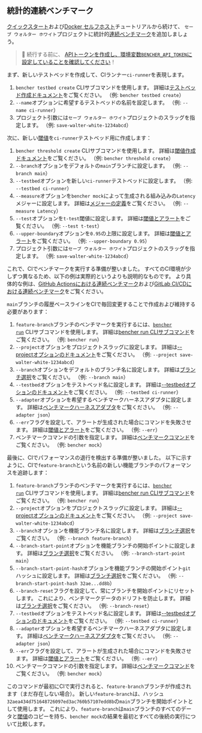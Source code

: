 
## 統計的連続ベンチマーク

[クイックスタート][quick start]および[Docker セルフホスト][docker self-hosted]チュートリアルから続けて、
`セーブ ウォルター ホワイト`プロジェクトに統計的[連続ベンチマーク][continuous benchmarking]を追加しましょう。

> 🐰 続行する前に、
> [APIトークンを作成し、環境変数`BENCHER_API_TOKEN`に設定していることを確認してください][create an api token]！

まず、新しいテストベッドを作成して、CIランナー`ci-runner`を表現します。

<TestbedCreate />

1. `bencher testbed create` CLIサブコマンドを使用します。
   詳細は[テストベッド作成ドキュメント][testbed create]をご覧ください。
   （例: `bencher testbed create`）
2. `--name`オプションに希望するテストベッドの名前を設定します。
   （例: `--name ci-runner`）
3. プロジェクト引数には`セーブ ウォルター ホワイト`プロジェクトのスラッグを指定します。
   （例: `save-walter-white-1234abcd`）

次に、新しい[閾値][thresholds]を`ci-runner`テストベッド用に作成します：

<ThresholdCreateStatistical />

1. `bencher threshold create` CLIサブコマンドを使用します。
   詳細は[閾値作成ドキュメント][threshold create]をご覧ください。
   （例: `bencher threshold create`）
2. `--branch`オプションをデフォルトの`main`ブランチに設定します。
   （例: `--branch main`）
3. `--testbed`オプションを新しい`ci-runner`テストベッドに設定します。
   （例: `--testbed ci-runner`）
4. `--measure`オプションを`bencher mock`によって生成される組み込みの`Latency`メジャーに設定します。
   詳細は[メジャーの定義][measure]をご覧ください。
   （例: `--measure Latency`）
5. `--test`オプションを`t-test`閾値に設定します。
   詳細は[閾値とアラート][t-test]をご覧ください。
   （例: `--test t-test`）
6. `--upper-boundary`オプションを`0.95`の上限に設定します。
   詳細は[閾値とアラート][t-test upper boundary]をご覧ください。
   （例: `--upper-boundary 0.95`）
7. プロジェクト引数には`セーブ ウォルター ホワイト`プロジェクトのスラッグを指定します。
   （例: `save-walter-white-1234abcd`）

これで、CIでベンチマークを実行する準備が整いました。
すべてのCI環境が少しずつ異なるため、以下の例は実際的というよりも説明的なものです。
より具体的な例は、[GitHub Actionsにおける連続ベンチマーク][github actions]および[GitLab CI/CDにおける連続ベンチマーク][gitlab ci/cd]をご覧ください。

`main`ブランチの履歴ベースラインをCIで毎回変更することで作成および維持する必要があります：

<RunMainStatistical />

1. `feature-branch`ブランチのベンチマークを実行するには、<code><a href="/ja/docs/explanation/bencher-run/">bencher run</a></code> CLIサブコマンドを使用します。
   詳細は[bencher run CLIサブコマンド][bencher run]をご覧ください。
   （例: `bencher run`）
2. `--project`オプションをプロジェクトスラッグに設定します。
   詳細は[--projectオプションのドキュメント][project option]をご覧ください。
   （例: `--project save-walter-white-1234abcd`）
3. `--branch`オプションをデフォルトのブランチ名に設定します。
   詳細は[ブランチ選択][branch selection branch]をご覧ください。
   （例: `--branch main`）
4. `--testbed`オプションをテストベッド名に設定します。
   詳細は[--testbedオプションのドキュメント][testbed option]をご覧ください。
   （例: `--testbed ci-runner`）
5. `--adapter`オプションを希望するベンチマークハーネスアダプタに設定します。
   詳細は[ベンチマークハーネスアダプタ][adapters]をご覧ください。
   （例: `--adapter json`）
6. `--err`フラグを設定して、アラートが生成された場合にコマンドを失敗させます。
   詳細は[閾値とアラート][alerts]をご覧ください。
   （例: `--err`）
7. ベンチマークコマンドの引数を指定します。
   詳細は[ベンチマークコマンド][command argument]をご覧ください。
   （例: `bencher mock`）

最後に、CIでパフォーマンスの退行を検出する準備が整いました。
以下に示すように、CIで`feature-branch`という名前の新しい機能ブランチのパフォーマンスを追跡します：

<RunFeatureStatistical />

1. `feature-branch`ブランチのベンチマークを実行するには、<code><a href="/ja/docs/explanation/bencher-run/">bencher run</a></code> CLIサブコマンドを使用します。
   詳細は[bencher run CLIサブコマンド][bencher run]をご覧ください。
   （例: `bencher run`）
2. `--project`オプションをプロジェクトスラッグに設定します。
   詳細は[--projectオプションのドキュメント][project option]をご覧ください。
   （例: `--project save-walter-white-1234abcd`）
3. `--branch`オプションを機能ブランチ名に設定します。
   詳細は[ブランチ選択][branch selection branch]をご覧ください。
   （例: `--branch feature-branch`）
4. `--branch-start-point`オプションを機能ブランチの開始ポイントに設定します。
   詳細は[ブランチ選択][branch selection start point]をご覧ください。
   （例: `--branch-start-point main`）
5. `--branch-start-point-hash`オプションを機能ブランチの開始ポイント`git`ハッシュに設定します。
   詳細は[ブランチ選択][branch selection start point hash]をご覧ください。
   （例: `--branch-start-point-hash 32ae...dd8b`）
6. `--branch-reset`フラグを設定して、常にブランチを開始ポイントにリセットします。
   これにより、ベンチマークデータのドリフトを防止します。
   詳細は[ブランチ選択][branch selection branch reset]をご覧ください。
   （例: `--branch-reset`）
7. `--testbed`オプションをテストベッド名に設定します。
   詳細は[--testbedオプションのドキュメント][testbed option]をご覧ください。
   （例: `--testbed ci-runner`）
8. `--adapter`オプションを希望するベンチマークハーネスアダプタに設定します。
   詳細は[ベンチマークハーネスアダプタ][adapters]をご覧ください。
   （例: `--adapter json`）
9. `--err`フラグを設定して、アラートが生成された場合にコマンドを失敗させます。
   詳細は[閾値とアラート][alerts]をご覧ください。
   （例: `--err`）
10. ベンチマークコマンドの引数を指定します。
    詳細は[ベンチマークコマンド][command argument]をご覧ください。
    （例: `bencher mock`）

このコマンドが最初にCIで実行されると、`feature-branch`ブランチが作成されます（まだ存在しない場合）。
新しい`feature-branch`は、ハッシュ`32aea434d751648726097ed3ac760b57107edd8b`の`main`ブランチを開始ポイントとして使用します。
これにより、`feature-branch`は`main`ブランチのすべてのデータと[閾値][thresholds]のコピーを持ち、`bencher mock`の結果を最初とすべての後続の実行について比較します。

[quick start]: /ja/docs/tutorial/quick-start/
[docker self-hosted]: /ja/docs/tutorial/docker/
[continuous benchmarking]: /ja/docs/explanation/continuous-benchmarking/
[create an api token]: /ja/docs/tutorial/quick-start/#create-an-api-token
[testbed create]: /ja/docs/api/projects/testbeds/#post-v0projectsprojecttestbeds
[thresholds]: /ja/docs/explanation/thresholds/
[threshold create]: /ja/docs/api/projects/thresholds/#post-v0projectsprojectthresholds
[measure]: /ja/docs/explanation/benchmarking/#measures
[t-test]: /ja/docs/explanation/thresholds/#t-test-thresholds
[t-test upper boundary]: /ja/docs/explanation/thresholds/#t-test-threshold-upper-boundary
[github actions]: /ja/docs/how-to/github-actions/
[gitlab ci/cd]: /ja/docs/how-to/gitlab-ci-cd/
[bencher run]: /ja/docs/explanation/bencher-run/
[project option]: /ja/docs/explanation/bencher-run/#--project-project
[branch selection branch]: /ja/docs/explanation/branch-selection/#--branch-branch
[testbed option]: /ja/docs/explanation/bencher-run/#--testbed-testbed
[adapters]: /ja/docs/explanation/adapters/
[alerts]: /ja/docs/explanation/thresholds/#alerts
[command argument]: /ja/docs/explanation/bencher-run/#benchmark-command
[branch selection start point]: /ja/docs/explanation/branch-selection/#--branch-start-point-branch
[branch selection start point hash]: /ja/docs/explanation/branch-selection/#--branch-start-point-hash-hash
[branch selection branch reset]: /ja/docs/explanation/branch-selection/#--branch-reset